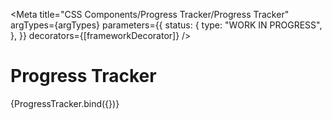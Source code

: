 
<Meta
  title="CSS Components/Progress Tracker/Progress Tracker"
  argTypes={argTypes}
  parameters={{
    status: {
      type: "WORK IN PROGRESS",
    },
  }}
  decorators={[frameworkDecorator]}
/>

# Progress Tracker

<Canvas>
  <Story name="Progress Tracker" args={defaultArgs}>
    {ProgressTracker.bind({})}
  </Story>
</Canvas>

<ArgsTable story="Progress Tracker" />
